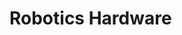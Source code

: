 # Robotics Hardware

<!-- TODO: update content with a practical guide on how to acquire and setup robotics hardware -->
